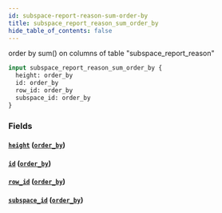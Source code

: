 ```yaml
---
id: subspace-report-reason-sum-order-by
title: subspace_report_reason_sum_order_by
hide_table_of_contents: false
---
```


order by sum() on columns of table "subspace_report_reason"

```graphql
input subspace_report_reason_sum_order_by {
  height: order_by
  id: order_by
  row_id: order_by
  subspace_id: order_by
}
```

### Fields

#### [`height`](#) ([`order_by`](../enums/order-by))

#### [`id`](#) ([`order_by`](../enums/order-by))

#### [`row_id`](#) ([`order_by`](../enums/order-by))

#### [`subspace_id`](#) ([`order_by`](../enums/order-by))
